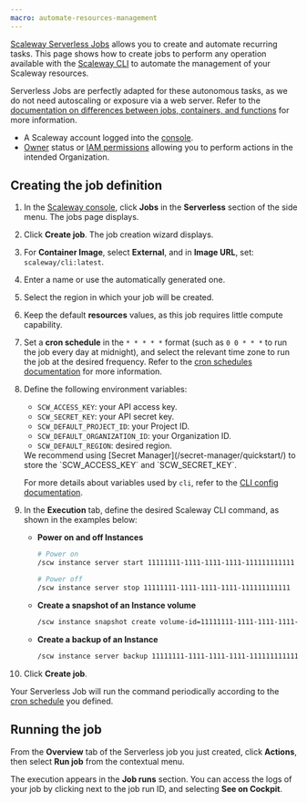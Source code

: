 ```yaml
---
macro: automate-resources-management
---
```




[Scaleway Serverless Jobs](/serverless-jobs/quickstart/) allows you to create and automate recurring tasks. This page shows how to create jobs to perform any operation available with the [Scaleway CLI](https://github.com/scaleway/scaleway-cli/blob/master/docs/commands/config.md) to automate the management of your Scaleway resources.

Serverless Jobs are perfectly adapted for these autonomous tasks, as we do not need autoscaling or exposure via a web server. Refer to the [documentation on differences between jobs, containers, and functions](/serverless-jobs/reference-content/difference-jobs-functions-containers/) for more information.

<Requirements />

- A Scaleway account logged into the [console](https://console.scaleway.com).
- [Owner](/iam/concepts/#owner) status or [IAM permissions](/iam/concepts/#permission) allowing you to perform actions in the intended Organization.

## Creating the job definition

1. In the [Scaleway console](https://console.scaleway.com), click **Jobs** in the **Serverless** section of the side menu. The jobs page displays.

2. Click **Create job**. The job creation wizard displays.

3. For **Container Image**, select **External**, and in **Image URL**, set: `scaleway/cli:latest`.

4. Enter a name or use the automatically generated one.

5. Select the region in which your job will be created.

6. Keep the default **resources** values, as this job requires little compute capability.

7. Set a **cron schedule** in the `* * * * *` format (such as `0 0 * * *` to run the job every day at midnight), and select the relevant time zone to run the job at the desired frequency. Refer to the [cron schedules documentation](/serverless-jobs/reference-content/cron-schedules/) for more information.

8. Define the following environment variables:
    - `SCW_ACCESS_KEY`: your API access key.
    - `SCW_SECRET_KEY`: your API secret key.
    - `SCW_DEFAULT_PROJECT_ID`: your Project ID.
    - `SCW_DEFAULT_ORGANIZATION_ID`: your Organization ID.
    - `SCW_DEFAULT_REGION`: desired region.

    <Message type="note">
        We recommend using [Secret Manager](/secret-manager/quickstart/) to store the `SCW_ACCESS_KEY` and `SCW_SECRET_KEY`.
    </Message>

    For more details about variables used by `cli`, refer to the [CLI config documentation](https://github.com/scaleway/scaleway-cli/blob/master/docs/commands/config.md).

9. In the **Execution** tab, define the desired Scaleway CLI command, as shown in the examples below:
    - **Power on and off Instances**
        ```sh
        # Power on
        /scw instance server start 11111111-1111-1111-1111-111111111111

        # Power off
        /scw instance server stop 11111111-1111-1111-1111-111111111111
        ```
    - **Create a snapshot of an Instance volume**
        ```sh
        /scw instance snapshot create volume-id=11111111-1111-1111-1111-111111111111
        ```
    - **Create a backup of an Instance**
        ```sh
        /scw instance server backup 11111111-1111-1111-1111-111111111111
        ```
10. Click **Create job**.

Your Serverless Job will run the command periodically according to the [cron schedule](/serverless-jobs/reference-content/cron-schedules/) you defined.

## Running the job

From the **Overview** tab of the Serverless job you just created, click **Actions**, then select **Run job** from the contextual menu.

The execution appears in the **Job runs** section. You can access the logs of your job by clicking <Icon name="more" /> next to the job run ID, and selecting **See on Cockpit**.